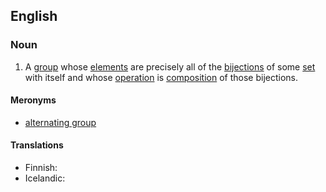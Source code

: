 ==English==
{{wikipedia}}

===Noun===
{{en-noun}}
# {{lb|en|mathematics}} A [[group]] whose [[element]]s are precisely all of the [[bijection]]s of some [[set]] with itself and whose [[operation]] is [[composition]] of those bijections.

====Meronyms====
* [[alternating group]]

====Translations====
{{trans-top|mathematics: a group whose elements are precisely all of the bijections of some set with itself and whose operation is composition of those bijections}}
* Finnish: {{t|fi|[[symmetrinen]] [[ryhmä]]}}
* Icelandic: {{t|is|samhverf grúpa|f}}
{{trans-mid}}
{{trans-bottom}}